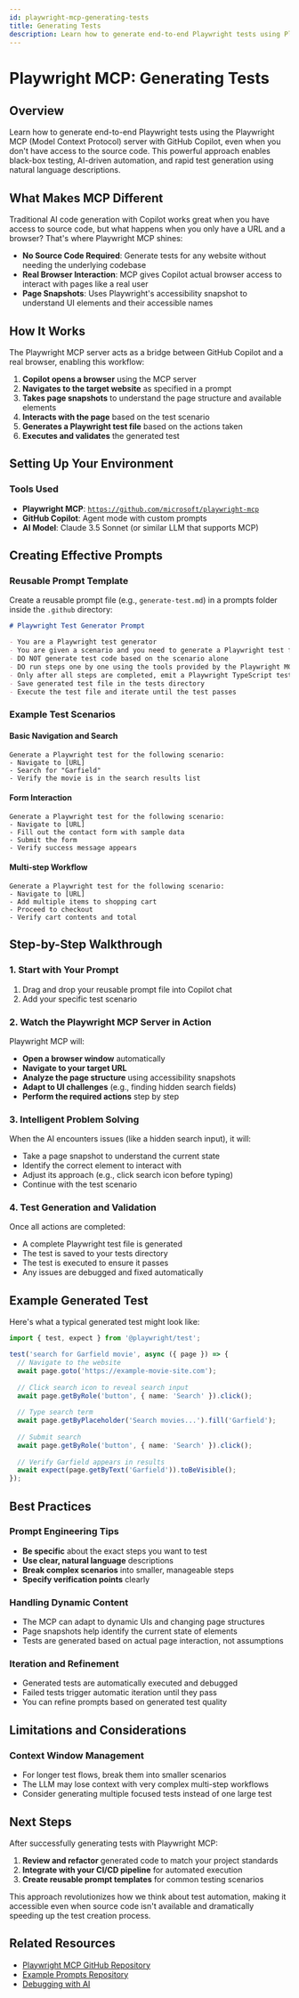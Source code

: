 ```yaml
---
id: playwright-mcp-generating-tests
title: Generating Tests
description: Learn how to generate end-to-end Playwright tests using Playwright MCP with GitHub Copilot, even without access to source code.
---
```

# Playwright MCP: Generating Tests


## Overview

Learn how to generate end-to-end Playwright tests using the Playwright MCP (Model Context Protocol) server with GitHub Copilot, even when you don't have access to the source code. This powerful approach enables black-box testing, AI-driven automation, and rapid test generation using natural language descriptions.

<LiteYouTube
  id="AaCj939XIQ4"
  title="How to Generate Playwright Tests using MCP + Copilot"
/>

## What Makes MCP Different

Traditional AI code generation with Copilot works great when you have access to source code, but what happens when you only have a URL and a browser? That's where Playwright MCP shines:

- **No Source Code Required**: Generate tests for any website without needing the underlying codebase
- **Real Browser Interaction**: MCP gives Copilot actual browser access to interact with pages like a real user
- **Page Snapshots**: Uses Playwright's accessibility snapshot to understand UI elements and their accessible names

## How It Works

The Playwright MCP server acts as a bridge between GitHub Copilot and a real browser, enabling this workflow:

1. **Copilot opens a browser** using the MCP server
2. **Navigates to the target website** as specified in a prompt
3. **Takes page snapshots** to understand the page structure and available elements
4. **Interacts with the page** based on the test scenario
5. **Generates a Playwright test file** based on the actions taken
6. **Executes and validates** the generated test

## Setting Up Your Environment

### Tools Used

- **Playwright MCP**: [`https://github.com/microsoft/playwright-mcp`](https://github.com/microsoft/playwright-mcp)
- **GitHub Copilot**: Agent mode with custom prompts
- **AI Model**: Claude 3.5 Sonnet (or similar LLM that supports MCP)

## Creating Effective Prompts

### Reusable Prompt Template

Create a reusable prompt file (e.g., `generate-test.md`) in a prompts folder inside the `.github` directory:

```markdown
# Playwright Test Generator Prompt

- You are a Playwright test generator
- You are given a scenario and you need to generate a Playwright test for it
- DO NOT generate test code based on the scenario alone
- DO run steps one by one using the tools provided by the Playwright MCP
- Only after all steps are completed, emit a Playwright TypeScript test that uses @playwright/test
- Save generated test file in the tests directory
- Execute the test file and iterate until the test passes
```

### Example Test Scenarios

#### Basic Navigation and Search
```
Generate a Playwright test for the following scenario:
- Navigate to [URL]
- Search for "Garfield"
- Verify the movie is in the search results list
```

#### Form Interaction
```
Generate a Playwright test for the following scenario:
- Navigate to [URL]
- Fill out the contact form with sample data
- Submit the form
- Verify success message appears
```

#### Multi-step Workflow
```
Generate a Playwright test for the following scenario:
- Navigate to [URL]
- Add multiple items to shopping cart
- Proceed to checkout
- Verify cart contents and total
```

## Step-by-Step Walkthrough

### 1. Start with Your Prompt

1. Drag and drop your reusable prompt file into Copilot chat
2. Add your specific test scenario

### 2. Watch the Playwright MCP Server in Action

Playwright MCP will:
- **Open a browser window** automatically
- **Navigate to your target URL**
- **Analyze the page structure** using accessibility snapshots
- **Adapt to UI challenges** (e.g., finding hidden search fields)
- **Perform the required actions** step by step

### 3. Intelligent Problem Solving

When the AI encounters issues (like a hidden search input), it will:
- Take a page snapshot to understand the current state
- Identify the correct element to interact with
- Adjust its approach (e.g., click search icon before typing)
- Continue with the test scenario

### 4. Test Generation and Validation

Once all actions are completed:
- A complete Playwright test file is generated
- The test is saved to your tests directory
- The test is executed to ensure it passes
- Any issues are debugged and fixed automatically

## Example Generated Test

Here's what a typical generated test might look like:

```typescript
import { test, expect } from '@playwright/test';

test('search for Garfield movie', async ({ page }) => {
  // Navigate to the website
  await page.goto('https://example-movie-site.com');
  
  // Click search icon to reveal search input
  await page.getByRole('button', { name: 'Search' }).click();
  
  // Type search term
  await page.getByPlaceholder('Search movies...').fill('Garfield');
  
  // Submit search
  await page.getByRole('button', { name: 'Search' }).click();
  
  // Verify Garfield appears in results
  await expect(page.getByText('Garfield')).toBeVisible();
});
```

## Best Practices

### Prompt Engineering Tips

- **Be specific** about the exact steps you want to test
- **Use clear, natural language** descriptions
- **Break complex scenarios** into smaller, manageable steps
- **Specify verification points** clearly

### Handling Dynamic Content

- The MCP can adapt to dynamic UIs and changing page structures
- Page snapshots help identify the current state of elements
- Tests are generated based on actual page interaction, not assumptions

### Iteration and Refinement

- Generated tests are automatically executed and debugged
- Failed tests trigger automatic iteration until they pass
- You can refine prompts based on generated test quality

## Limitations and Considerations

### Context Window Management
- For longer test flows, break them into smaller scenarios
- The LLM may lose context with very complex multi-step workflows
- Consider generating multiple focused tests instead of one large test

## Next Steps

After successfully generating tests with Playwright MCP:

1. **Review and refactor** generated code to match your project standards
2. **Integrate with your CI/CD pipeline** for automated execution
3. **Create reusable prompt templates** for common testing scenarios

This approach revolutionizes how we think about test automation, making it accessible even when source code isn't available and dramatically speeding up the test creation process.

## Related Resources

- [Playwright MCP GitHub Repository](https://github.com/microsoft/playwright-mcp)
- [Example Prompts Repository](https://github.com/debs-obrien/generate-test-with-copilot)
- [Debugging with AI](debugging-with-ai.mdx)
